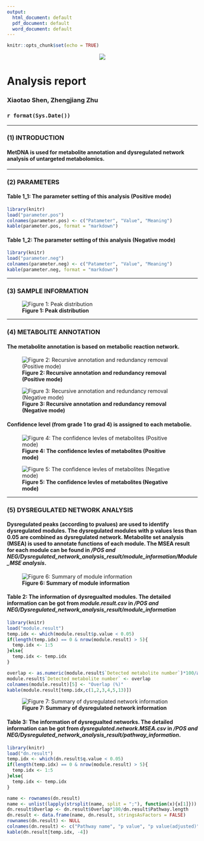 ```yaml
---
output:
  html_document: default
  pdf_document: default
  word_document: default
---
```


```r
knitr::opts_chunk$set(echo = TRUE)
```

<center>![](MetDNA.logo.png)</center>

<h1>**Analysis report**</h1>
<h3>Xiaotao Shen, Zhengjiang Zhu</h3>
<h3>`r format(Sys.Date())`</h3>

---

### **(1) INTRODUCTION**

#### MetDNA is used for metabolite annotation and dysregulated network analysis of untargeted metabolomics.

---

### **(2) PARAMETERS**

#### **Table 1_1: The parameter setting of this analysis (Positive mode)**

```r
library(knitr)
load("parameter.pos")
colnames(parameter.pos) <- c("Patameter", "Value", "Meaning")
kable(parameter.pos, format = "markdown")
```

#### **Table 1_2: The parameter setting of this analysis (Negative mode)**

```r
library(knitr)
load("parameter.neg")
colnames(parameter.neg) <- c("Patameter", "Value", "Meaning")
kable(parameter.neg, format = "markdown")
```

---

### **(3) SAMPLE INFORMATION**

![**Figure 1: Peak distribution**](peak.distribution.plot.jpg)

---

### **(4) METABOLITE ANNOTATION**

#### The metabolite annotation is based on metabolic reaction network. 

![**Figure 2: Recursive annotation and redundancy removal (Positive mode)**](annotation.information.and.redundancy.removal.in.metABM.POS.jpg)

![**Figure 3: Recursive annotation and redundancy removal (Negative mode)**](annotation.information.and.redundancy.removal.in.metABM.NEG.jpg)

#### Confidence level (from grade 1 to grad 4) is assigned to each metabolie.

![**Figure 4: The confidence levles of metabolites (Positive mode)**](annotation.grade.POS.jpg) 

![**Figure 5: The confidence levles of metabolites (Negative mode)**](annotation.grade.NEG.jpg) 


---

### **(5) DYSREGULATED NETWORK ANALYSIS**

#### Dysregulated peaks (according to pvalues) are used to identify dysregulated modules. The dysregulated modules with p values less than 0.05 are combined as dysregulated network. Metabolite set analysis (MSEA) is used to annotate functions of each module. The MSEA result for each module can be found in */POS and NEG/Dysregulated_network_analysis_result/module_information/Module_MSE analysis*.

![**Figure 6: Summary of module information**](module.overview.jpg) 

#### **Table 2: The information of dysregualted modules.** The detailed information can be got from *module.result.csv* in */POS and NEG/Dysregulated_network_analysis_result/module_information*

```r
library(knitr)
load("module.result")
temp.idx <- which(module.result$p.value < 0.05)
if(length(temp.idx) == 0 & nrow(module.result) > 5){
  temp.idx <- 1:5
}else{
  temp.idx <- temp.idx
}

overlap <- as.numeric(module.result$`Detected metabolite number`)*100/as.numeric(module.result$`Module size`)
module.result$`Detected metabolite number` <- overlap
colnames(module.result)[5] <- "Overlap (%)"
kable(module.result[temp.idx,c(1,2,3,4,5,13)])
```


![**Figure 7: Summary of dysregulated network information**](pathway.overview.jpg)                                              

#### **Table 3: The information of dysregualted networks.** The detailed information can be got from *dysregulated.network.MSEA.csv* in */POS and NEG/Dysregulated_network_analysis_result/pathway_information*.                 

```r
library(knitr)
load("dn.result")
temp.idx <- which(dn.result$q.value < 0.05)
if(length(temp.idx) == 0 & nrow(module.result) > 5){
  temp.idx <- 1:5
}else{
  temp.idx <- temp.idx
}

name <- rownames(dn.result)
name <- unlist(lapply(strsplit(name, split = ";"), function(x){x[1]}))
dn.result$Overlap <- dn.result$Overlap*100/dn.result$Pathway.length
dn.result <- data.frame(name, dn.result, stringsAsFactors = FALSE)
rownames(dn.result) <- NULL
colnames(dn.result) <- c("Pathway name", "p value", "p value(adjusted)", "FDR", "Pathway size", "Overlap (%)")
kable(dn.result[temp.idx, -4])
```


